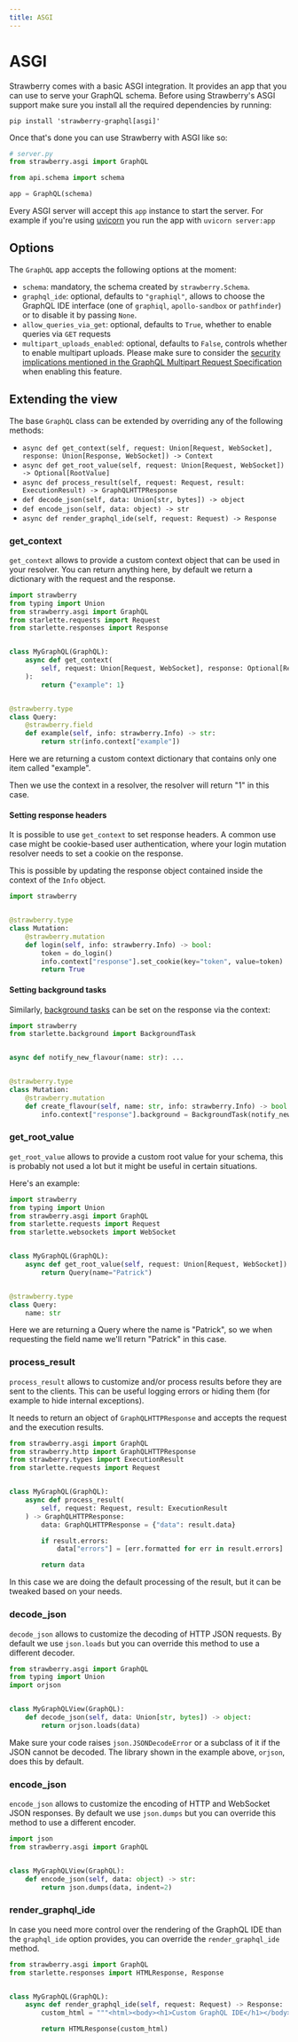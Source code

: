 ```yaml
---
title: ASGI
---
```


# ASGI

Strawberry comes with a basic ASGI integration. It provides an app that you can
use to serve your GraphQL schema. Before using Strawberry's ASGI support make
sure you install all the required dependencies by running:

```shell
pip install 'strawberry-graphql[asgi]'
```

Once that's done you can use Strawberry with ASGI like so:

```python
# server.py
from strawberry.asgi import GraphQL

from api.schema import schema

app = GraphQL(schema)
```

Every ASGI server will accept this `app` instance to start the server. For
example if you're using [uvicorn](https://pypi.org/project/uvicorn/) you run the
app with `uvicorn server:app`

## Options

The `GraphQL` app accepts the following options at the moment:

- `schema`: mandatory, the schema created by `strawberry.Schema`.
- `graphql_ide`: optional, defaults to `"graphiql"`, allows to choose the
  GraphQL IDE interface (one of `graphiql`, `apollo-sandbox` or `pathfinder`) or
  to disable it by passing `None`.
- `allow_queries_via_get`: optional, defaults to `True`, whether to enable
  queries via `GET` requests
- `multipart_uploads_enabled`: optional, defaults to `False`, controls whether
  to enable multipart uploads. Please make sure to consider the
  [security implications mentioned in the GraphQL Multipart Request Specification](https://github.com/jaydenseric/graphql-multipart-request-spec/blob/master/readme.md#security)
  when enabling this feature.

## Extending the view

The base `GraphQL` class can be extended by overriding any of the following
methods:

- `async def get_context(self, request: Union[Request, WebSocket], response: Union[Response, WebSocket]) -> Context`
- `async def get_root_value(self, request: Union[Request, WebSocket]) -> Optional[RootValue]`
- `async def process_result(self, request: Request, result: ExecutionResult) -> GraphQLHTTPResponse`
- `def decode_json(self, data: Union[str, bytes]) -> object`
- `def encode_json(self, data: object) -> str`
- `async def render_graphql_ide(self, request: Request) -> Response`

### get_context

`get_context` allows to provide a custom context object that can be used in your
resolver. You can return anything here, by default we return a dictionary with
the request and the response.

```python
import strawberry
from typing import Union
from strawberry.asgi import GraphQL
from starlette.requests import Request
from starlette.responses import Response


class MyGraphQL(GraphQL):
    async def get_context(
        self, request: Union[Request, WebSocket], response: Optional[Response] = None
    ):
        return {"example": 1}


@strawberry.type
class Query:
    @strawberry.field
    def example(self, info: strawberry.Info) -> str:
        return str(info.context["example"])
```

Here we are returning a custom context dictionary that contains only one item
called "example".

Then we use the context in a resolver, the resolver will return "1" in this
case.

#### Setting response headers

It is possible to use `get_context` to set response headers. A common use case
might be cookie-based user authentication, where your login mutation resolver
needs to set a cookie on the response.

This is possible by updating the response object contained inside the context of
the `Info` object.

```python
import strawberry


@strawberry.type
class Mutation:
    @strawberry.mutation
    def login(self, info: strawberry.Info) -> bool:
        token = do_login()
        info.context["response"].set_cookie(key="token", value=token)
        return True
```

#### Setting background tasks

Similarly, [background tasks](https://www.starlette.io/background/) can be set
on the response via the context:

```python
import strawberry
from starlette.background import BackgroundTask


async def notify_new_flavour(name: str): ...


@strawberry.type
class Mutation:
    @strawberry.mutation
    def create_flavour(self, name: str, info: strawberry.Info) -> bool:
        info.context["response"].background = BackgroundTask(notify_new_flavour, name)
```

### get_root_value

`get_root_value` allows to provide a custom root value for your schema, this is
probably not used a lot but it might be useful in certain situations.

Here's an example:

```python
import strawberry
from typing import Union
from strawberry.asgi import GraphQL
from starlette.requests import Request
from starlette.websockets import WebSocket


class MyGraphQL(GraphQL):
    async def get_root_value(self, request: Union[Request, WebSocket]):
        return Query(name="Patrick")


@strawberry.type
class Query:
    name: str
```

Here we are returning a Query where the name is "Patrick", so we when requesting
the field name we'll return "Patrick" in this case.

### process_result

`process_result` allows to customize and/or process results before they are sent
to the clients. This can be useful logging errors or hiding them (for example to
hide internal exceptions).

It needs to return an object of `GraphQLHTTPResponse` and accepts the request
and the execution results.

```python
from strawberry.asgi import GraphQL
from strawberry.http import GraphQLHTTPResponse
from strawberry.types import ExecutionResult
from starlette.requests import Request


class MyGraphQL(GraphQL):
    async def process_result(
        self, request: Request, result: ExecutionResult
    ) -> GraphQLHTTPResponse:
        data: GraphQLHTTPResponse = {"data": result.data}

        if result.errors:
            data["errors"] = [err.formatted for err in result.errors]

        return data
```

In this case we are doing the default processing of the result, but it can be
tweaked based on your needs.

### decode_json

`decode_json` allows to customize the decoding of HTTP JSON requests. By default
we use `json.loads` but you can override this method to use a different decoder.

```python
from strawberry.asgi import GraphQL
from typing import Union
import orjson


class MyGraphQLView(GraphQL):
    def decode_json(self, data: Union[str, bytes]) -> object:
        return orjson.loads(data)
```

Make sure your code raises `json.JSONDecodeError` or a subclass of it if the
JSON cannot be decoded. The library shown in the example above, `orjson`, does
this by default.

### encode_json

`encode_json` allows to customize the encoding of HTTP and WebSocket JSON
responses. By default we use `json.dumps` but you can override this method to
use a different encoder.

```python
import json
from strawberry.asgi import GraphQL


class MyGraphQLView(GraphQL):
    def encode_json(self, data: object) -> str:
        return json.dumps(data, indent=2)
```

### render_graphql_ide

In case you need more control over the rendering of the GraphQL IDE than the
`graphql_ide` option provides, you can override the `render_graphql_ide` method.

```python
from strawberry.asgi import GraphQL
from starlette.responses import HTMLResponse, Response


class MyGraphQL(GraphQL):
    async def render_graphql_ide(self, request: Request) -> Response:
        custom_html = """<html><body><h1>Custom GraphQL IDE</h1></body></html>"""

        return HTMLResponse(custom_html)
```

